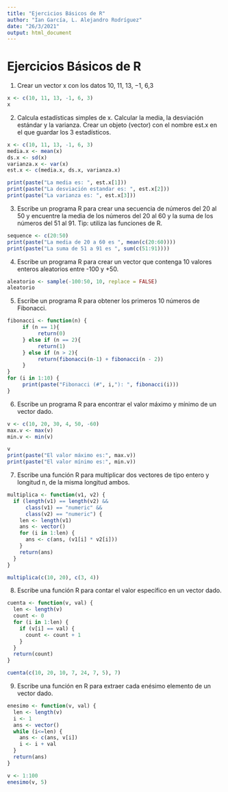 ```yaml
---
title: "Ejercicios Básicos de R"
author: "Ian García, L. Alejandro Rodríguez"
date: "26/3/2021"
output: html_document
---
```


# Ejercicios Básicos de R

1. Crear un vector x con los datos 10, 11, 13, −1, 6,3
```r
x <- c(10, 11, 13, -1, 6, 3)
x
```

2. Calcula estadísticas simples de x. Calcular la media, la desviación estándar y la varianza. Crear un objeto (vector) con el nombre est.x en el que guardar los 3 estadísticos.
```r
x <- c(10, 11, 13, -1, 6, 3)
media.x <- mean(x)
ds.x <- sd(x)
varianza.x <- var(x)
est.x <- c(media.x, ds.x, varianza.x)

print(paste("La media es: ", est.x[1]))
print(paste("La desviación estandar es: ", est.x[2]))
print(paste("La varianza es: ", est.x[3]))
```

3. Escribe un programa R para crear una secuencia de números del 20 al 50 y encuentre la media de los números del 20 al 60 y la suma de los números del 51 al 91. Tip: utiliza las funciones de R.
```r
sequence <- c(20:50)
print(paste("La media de 20 a 60 es ", mean(c(20:60))))
print(paste("La suma de 51 a 91 es ", sum(c(51:91))))
```

4. Escribe un programa R para crear un vector que contenga 10 valores enteros aleatorios entre -100 y +50.
```r
aleatorio <- sample(-100:50, 10, replace = FALSE)
aleatorio
```

5. Escribe un programa R para obtener los primeros 10 números de Fibonacci.
```r
fibonacci <- function(n) {
     if (n == 1){
          return(0)
     } else if (n == 2){
          return(1)
     } else if (n > 2){
          return(fibonacci(n-1) + fibonacci(n - 2))
     }
}
for (i in 1:10) {
     print(paste("Fibonacci (#", i,"): ", fibonacci(i)))
}
```

6. Escribe un programa R para encontrar el valor máximo y mínimo de un vector dado.
```r
v <- c(10, 20, 30, 4, 50, -60)
max.v <- max(v)
min.v <- min(v)

v
print(paste("El valor máximo es:", max.v))
print(paste("El valor mínimo es:", min.v))
```

7. Escribe una función R para multiplicar dos vectores de tipo entero y longitud n, de la misma longitud ambos.
```r
multiplica <- function(v1, v2) {
  if (length(v1) == length(v2) &&
      class(v1) == "numeric" &&
      class(v2) == "numeric") {
    len <- length(v1)
    ans <- vector()
    for (i in 1:len) {
      ans <- c(ans, (v1[i] * v2[i]))
    }
    return(ans)
  }
}

multiplica(c(10, 20), c(3, 4))
```

8. Escribe una función R para contar el valor específico en un vector dado.
```r
cuenta <- function(v, val) {
  len <- length(v)
  count <- 0
  for (i in 1:len) {
    if (v[i] == val) {
      count <- count + 1
    }
  }
  return(count)
}

cuenta(c(10, 20, 10, 7, 24, 7, 5), 7)
```

9. Escribe una función en R para extraer cada enésimo elemento de un vector dado.
```r
enesimo <- function(v, val) {
  len <- length(v)
  i <- 1
  ans <- vector()
  while (i<=len) {
    ans <- c(ans, v[i])
    i <- i + val
  }
  return(ans)
}

v <- 1:100
enesimo(v, 5)
```